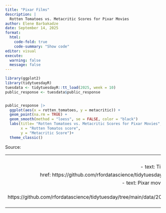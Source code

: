 ```yaml
---
title: "Pixar Films"
description: |
  Rotten Tomatoes vs. Metacritic Scores for Pixar Movies
author: Elene Barbakadze
date: September 14, 2025
format: 
  html:
    code-fold: true
    code-summary: "Show code"
editor: visual
execute: 
  warning: false
  message: false
---
```


```r
library(ggplot2)
library(tidytuesdayR)
tuesdata <- tidytuesdayR::tt_load(2025, week = 10)
public_response <- tuesdata$public_response


public_response |> 
  ggplot(aes(x = rotten_tomatoes, y = metacritic)) +
  geom_point(na.rm = TRUE) +
  geom_smooth(method = "loess", se = FALSE, color = "black")
  labs(title= "Rotten Tomatoes vs. Metacritic Scores for Pixar Movies", 
       x = "Rotten Tomatos score", 
       y = "Metacritic Score")+
  theme_classic()

```

Source:

---
  links:
    - text: TidyTuesday
      href: https://github.com/rfordatascience/tidytuesday/tree/main
    - text: Pixar movies dataset
      href: https://github.com/rfordatascience/tidytuesday/tree/main/data/2025/2025-03-11
---
